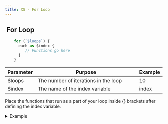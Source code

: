 ```yaml
---
title: XS - For Loop
---
```


## <img src="../assets/docuBadge (10).png" alt="" data-size="line" /> **For Loop**  <a href="#xs-for" id="xs-for"></a>

```javascript
    for (`$loops`) {
      each as $index {
         // Functions go here
      }
    }
```

<table><thead><tr><th>Parameter</th><th width="319">Purpose</th><th>Example</th></tr></thead><tbody><tr><td>$loops</td><td>The number of iterations in the loop</td><td>10</td></tr><tr><td>$index</td><td>The name of the index variable</td><td>index</td></tr></tbody></table>

Place the functions that run as a part of your loop inside {} brackets after defining the index variable.

<details>

<summary>Example</summary>

![](<../assets/CleanShot 2025-02-27 at 09.51.16@2x.png>)

```javascript
  for (`10`) {
      each as index {
        util.sleep {
          value = 1
        }
      }
    }
```

</details>
